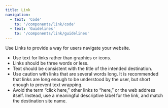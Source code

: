 ```yaml
---
title: Link
navigation:
  - text: 'Code'
    to: '/components/link/code'
  - text: 'Guidelines'
    to: '/components/link/guidelines'
---
```



<Text lede>Use Links to provide a way for users navigate your website.</Text>

- Use text for links rather than graphics or icons.
- Links should be three words or less.
- Text should be consistent with the title of the intended destination.
- Use caution with links that are several words long. It is recommended that links are long enough to be understood by the user, but short enough to prevent text wrapping.
- Avoid the term “click here,” other links to “here,” or the web address itself. Instead, use a meaningful descriptive label for the link, and match the destination site name.